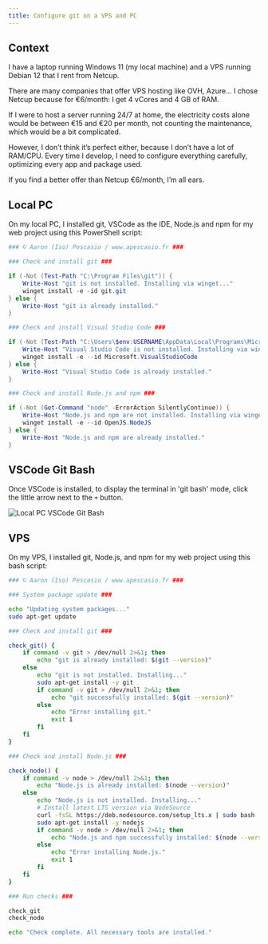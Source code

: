 ```yaml
---
title: Configure git on a VPS and PC
---
```

## Context

I have a laptop running Windows 11 (my local machine) and a VPS running Debian 12 that I rent from Netcup.

There are many companies that offer VPS hosting like OVH, Azure... I chose Netcup because for €6/month: I get 4 vCores and 4 GB of RAM.

If I were to host a server running 24/7 at home, the electricity costs alone would be between €15 and €20 per month, not counting the maintenance, which would be a bit complicated.

However, I don’t think it’s perfect either, because I don’t have a lot of RAM/CPU. Every time I develop, I need to configure everything carefully, optimizing every app and package used.

If you find a better offer than Netcup €6/month, I’m all ears.

## Local PC

On my local PC, I installed git, VSCode as the IDE, Node.js and npm for my web project using this PowerShell script:

```ps1 title="winget-webproject.ps1"
### © Aaron (Iso) Pescasio / www.apescasio.fr ###

### Check and install git ###

if (-Not (Test-Path "C:\Program Files\git")) {
    Write-Host "git is not installed. Installing via winget..."
    winget install -e -id git.git
} else {
    Write-Host "git is already installed."
}

### Check and install Visual Studio Code ###

if (-Not (Test-Path "C:\Users\$env:USERNAME\AppData\Local\Programs\Microsoft VS Code")) {
    Write-Host "Visual Studio Code is not installed. Installing via winget..."
    winget install -e --id Microsoft.VisualStudioCode
} else {
    Write-Host "Visual Studio Code is already installed."
}

### Check and install Node.js and npm ###

if (-Not (Get-Command "node" -ErrorAction SilentlyContinue)) {
    Write-Host "Node.js and npm are not installed. Installing via winget..."
    winget install -e --id OpenJS.NodeJS
} else {
    Write-Host "Node.js and npm are already installed."
}
```

## VSCode Git Bash

Once VSCode is installed, to display the terminal in 'git bash' mode, click the little arrow next to the `+` button.

![Local PC VSCode Git Bash](/images/git/vscode-gitbash.png)

## VPS

On my VPS, I installed git, Node.js, and npm for my web project using this bash script:

```bash title="apt-webproject.sh"
### © Aaron (Iso) Pescasio / www.apescasio.fr ###

### System package update ###

echo "Updating system packages..."
sudo apt-get update

### Check and install git ###

check_git() {
    if command -v git > /dev/null 2>&1; then
        echo "git is already installed: $(git --version)"
    else
        echo "git is not installed. Installing..."
        sudo apt-get install -y git
        if command -v git > /dev/null 2>&1; then
            echo "git successfully installed: $(git --version)"
        else
            echo "Error installing git."
            exit 1
        fi
    fi
}

### Check and install Node.js ###

check_node() {
    if command -v node > /dev/null 2>&1; then
        echo "Node.js is already installed: $(node --version)"
    else
        echo "Node.js is not installed. Installing..."
        # Install latest LTS version via NodeSource
        curl -fsSL https://deb.nodesource.com/setup_lts.x | sudo bash -
        sudo apt-get install -y nodejs
        if command -v node > /dev/null 2>&1; then
            echo "Node.js and npm successfully installed: $(node --version), npm: $(npm --version)"
        else
            echo "Error installing Node.js."
            exit 1
        fi
    fi
}

### Run checks ###

check_git
check_node

echo "Check complete. All necessary tools are installed."
```
